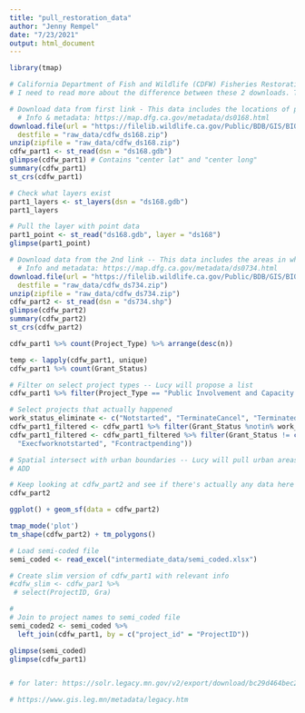 ```yaml
---
title: "pull_restoration_data"
author: "Jenny Rempel"
date: "7/23/2021"
output: html_document
---
```


```r
library(tmap)
```


```r
# California Department of Fish and Wildlife (CDFW) Fisheries Restoration Grant Program (FRGP) 
# I need to read more about the difference between these 2 downloads. The first is a gdb and the second contains shp files.

# Download data from first link - This data includes the locations of projects. More research is needed to understand the differences between the two layers within this gdb.
  # Info & metadata: https://map.dfg.ca.gov/metadata/ds0168.html
download.file(url = "https://filelib.wildlife.ca.gov/Public/BDB/GIS/BIOS/Public_Datasets/100_199/ds168.zip", 
  destfile = "raw_data/cdfw_ds168.zip")
unzip(zipfile = "raw_data/cdfw_ds168.zip")
cdfw_part1 <- st_read(dsn = "ds168.gdb") 
glimpse(cdfw_part1) # Contains "center lat" and "center long"
summary(cdfw_part1) 
st_crs(cdfw_part1)

# Check what layers exist
part1_layers <- st_layers(dsn = "ds168.gdb")
part1_layers

# Pull the layer with point data
part1_point <- st_read("ds168.gdb", layer = "ds168")
glimpse(part1_point) 

# Download data from the 2nd link -- This data includes the areas in which the CDFW FRGP funds grants, but not the locations of projects.
  # Info and metadata: https://map.dfg.ca.gov/metadata/ds0734.html
download.file(url = "https://filelib.wildlife.ca.gov/Public/BDB/GIS/BIOS/Public_Datasets/700_799/ds734.zip", 
  destfile = "raw_data/cdfw_ds734.zip")
unzip(zipfile = "raw_data/cdfw_ds734.zip")
cdfw_part2 <- st_read(dsn = "ds734.shp")
glimpse(cdfw_part2)
summary(cdfw_part2)
st_crs(cdfw_part2)
```

```r
cdfw_part1 %>% count(Project_Type) %>% arrange(desc(n))
```



```r
temp <- lapply(cdfw_part1, unique)
cdfw_part1 %>% count(Grant_Status)

# Filter on select project types -- Lucy will propose a list
cdfw_part1 %>% filter(Project_Type == "Public Involvement and Capacity Building") %>% View()

# Select projects that actually happened
work_status_eliminate <- c("Notstarted", "TerminateCancel", "Terminated/Cancelled", "NA")
cdfw_part1_filtered <- cdfw_part1 %>% filter(Grant_Status %notin% work_status_eliminate) # THIS MAY NOT BE WORKING
cdfw_part1_filtered <- cdfw_part1_filtered %>% filter(Grant_Status != c("Cancelnofundsspent",
  "Execfworknotstarted", "Fcontractpending"))

# Spatial intersect with urban boundaries -- Lucy will pull urban areas file for CA 
# ADD
```

```r
# Keep looking at cdfw_part2 and see if there's actually any data here
cdfw_part2
```


```r
ggplot() + geom_sf(data = cdfw_part2)

tmap_mode('plot')
tm_shape(cdfw_part2) + tm_polygons()
```


```r
# Load semi-coded file
semi_coded <- read_excel("intermediate_data/semi_coded.xlsx")

# Create slim version of cdfw_part1 with relevant info
#cdfw_slim <- cdfw_par1 %>%
 # select(ProjectID, Gra)

# 
# Join to project names to semi_coded file
semi_coded2 <- semi_coded %>%
  left_join(cdfw_part1, by = c("project_id" = "ProjectID"))

glimpse(semi_coded)
glimpse(cdfw_part1)

```

```r

```



```r
# for later: https://solr.legacy.mn.gov/v2/export/download/bc29d464bec222dba9523a7ccfc0abfc

# https://www.gis.leg.mn/metadata/legacy.htm
```
